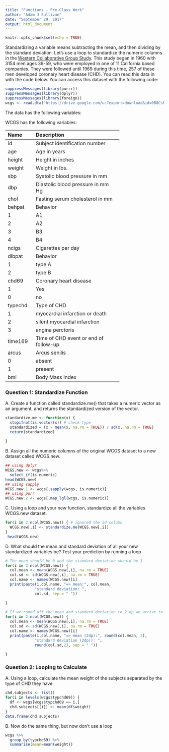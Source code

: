 ```yaml
---
title: "Functions - Pre-Class Work"
author: "Adam J Sullivan"
date: "September 29, 2017"
output: html_document
---
```


```r
knitr::opts_chunk$set(echo = TRUE)
```








Standardizing a variable means subtracting the mean, and then dividing by the standard deviation. Let’s use a loop to standardize the numeric columns in the [Western Collaborative Group Study](https://clinicaltrials.gov/ct2/show/NCT00005174). This study began in 1960 with 3154 men ages 39-59, who were employed in one of 11 California based companies. They were followed until 1969 during this time, 257 of these men developed coronary heart disease (CHD). You can read this data in with the code below. You can access this dataset with the following code:

```R
suppressMessages(library(purrr))
suppressMessages(library(dplyr))
suppressMessages(library(foreign))
wcgs <- read.dta("https://drive.google.com/uc?export=download&id=0B8CsRLdwqzbzYWxfN3ExQllBQkU")
```

The data has the following variables:



WCGS has the following variables:

-----------------------------------------------------------
Name    Description
------- -------------------------------------------
id      Subject identification number

age     Age in years

height  Height in inches

weight  Weight in lbs.

sbp     Systolic blood pressure in mm 

dbp     Diastolic blood pressure in mm Hg

chol    Fasting serum cholesterol in mm 

behpat  Behavior

  1       A1

  2       A2

  3       B3

  4       B4

ncigs   Cigarettes per day

dibpat  Behavior

1       type A

2       type B

chd69   Coronary heart disease

1       Yes

0       no

typechd Type of CHD

1       myocardial infarction or death

2       silent myocardial infarction

3       angina perctoris

time169 Time of CHD event or end of follow-up

arcus   Arcus senilis

0       absent

1       present

bmi     Body Mass Index
-----------------------------------------------------------




### Question 1: Standardize Function

A. Create a function called standardize.me() that takes a numeric vector as an argument, and returns the standardized version of the vector. 

```r
standardize.me <- function(x) {
  stopifnot(is.vector(x)) # check type
  standardized = (x - mean(x, na.rm = TRUE)) / sd(x, na.rm = TRUE)
  return(standardized)
  
}
```

B. Assign all the numeric columns of the original WCGS dataset to a new dataset called WCGS.new.

```r
## using dplyr
WCGS.new <- wcgs%>%
  select_if(is.numeric)
head(WCGS.new)
## using sapply
WCGS.new.1 <- wcgs[,sapply(wcgs, is.numeric)]
## using purr
WCGS.new.2 <- wcgs[,map_lgl(wcgs, is.numeric)]
```

C. Using a loop and your new function, standardize all the variables WCGS.new dataset.

```r
for(i in 2:ncol(WCGS.new)) { # ignored the id column
  WCGS.new[,i] <- standardize.me(WCGS.new[,i])
}
 head(WCGS.new)
```

D. What should the mean and standard deviation of all your new standardized variables be? Test your prediction by running a loop

```r
# The mean should be 0 and the standard deviation should be 1
for(i in 2:ncol(WCGS.new)) {
  col.mean <- mean(WCGS.new[,i], na.rm = TRUE)
  col.sd <- sd(WCGS.new[,i], na.rm = TRUE)
  col.name <- names(WCGS.new)[i]
  print(paste(i,col.name, "=> mean:", col.mean,
             "standard deviation: ",
             col.sd, sep = " "))
             
}

# If we round off the mean and standard deviation to 2 dp we arrive to our expectation.
for(i in 2:ncol(WCGS.new)) {
  col.mean <- mean(WCGS.new[,i], na.rm = TRUE)
  col.sd <- sd(WCGS.new[,i], na.rm = TRUE)
  col.name <- names(WCGS.new)[i]
  print(paste(i,col.name, "=> mean (2dp):", round(col.mean, 2), 
             "standard deviation (2dp)): ",
             round(col.sd,2), sep = " "))
             
}
```


### Question 2: Looping to Calculate

A. Using a loop, calculate the mean weight of the subjects separated by the type of CHD they have.

```r
chd.subjects <- list()
for(i in levels(wcgs$typchd69)) {
  df <- wcgs[wcgs$typchd69 == i,]
  chd.subjects[[i]] <- mean(df$weight)
}
data.frame(chd.subjects)
```
B. Now do the same thing, but now don’t use a loop

```r
wcgs %>% 
  group_by(typchd69) %>% 
  summarise(mean=mean(weight))
```
